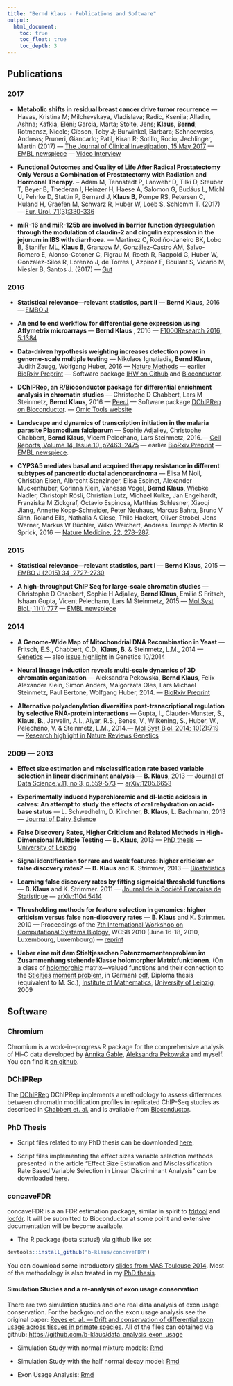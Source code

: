 ```yaml
---
title: "Bernd Klaus - Publications and Software"
output:
  html_document:
    toc: true
    toc_float: true
    toc_depth: 3
---
```



<!--

<p>
<a href="http://www.embl.de"><img src="klaus.jpeg" width=100 align="left"></a>
<a href="http://www.embl.de"><img src="embl.jpg" width=300 align="right"></a>
</p>
<br>
<br>
<br>
<br>
<br>
<br>
-->



## Publications

### 2017

- **Metabolic shifts in residual breast cancer drive tumor recurrence** --- Havas, Kristina M; Milchevskaya, Vladislava; Radic, Ksenija; Alladin, Ashna; Kafkia, Eleni; Garcia, Marta; Stolte, Jens; **Klaus, Bernd**; Rotmensz, Nicole; Gibson, Toby J; Burwinkel, Barbara; Schneeweiss, Andreas; Pruneri, Giancarlo; Patil, Kiran R; Sotillo, Rocio; Jechlinger, Martin (2017) --- [The Journal of Clinical Investigation, 15 May 2017 ](https://doi.org/10.1172/JCI89914) --- [EMBL newspiece](https://news.embl.de/science/1705-cell-changes-drive-breast-cancer-relapse/) --- [Video Interview](https://youtu.be/nGNvYjYQaaQ)

- **Functional Outcomes and Quality of Life After Radical Prostatectomy Only Versus a Combination of Prostatectomy with Radiation and Hormonal Therapy.** -- Adam M, Tennstedt P, Lanwehr D, Tilki D, Steuber T, Beyer B, Thederan I, Heinzer H, Haese A, Salomon G, Budäus L, Michl U, Pehrke D, Stattin P, Bernard J, **Klaus B**, Pompe RS, Petersen C, Huland H, Graefen M, Schwarz R, Huber W, Loeb S, Schlomm T. (2017) ---
[Eur. Urol. 71(3):330-336](http://dx.doi.org/10.1136/gutjnl-2016-311477) 

- **miR-16 and miR-125b are involved in barrier function dysregulation through the modulation of claudin-2 and cingulin expression in the jejunum in IBS with diarrhoea.** --- Martínez C, Rodiño-Janeiro BK, Lobo B, Stanifer ML, **Klaus B**, Granzow M, González-Castro AM, Salvo-Romero E, Alonso-Cotoner C, Pigrau M, Roeth R, Rappold G, Huber W, González-Silos R, Lorenzo J, de Torres I, Azpiroz F, Boulant S, Vicario M, Niesler B, Santos J. (2017)  --- [Gut](http://dx.doi.org/10.1136/gutjnl-2016-311477) 

###  2016 


-  **Statistical relevance—relevant statistics, part II**
--- **Bernd Klaus**, 2016 --- [EMBO J](http://dx.doi.org/10.15252/embj.201694659) 

- **An end to end workflow for differential gene expression using Affymetrix microarrays**  --- **Bernd Klaus** , 2016 --- [F1000Research 2016, 5:1384](http://dx.doi.org/10.12688/f1000research.8967.1) 

- **Data-driven hypothesis weighting increases detection power in genome-scale multiple testing**  --- Nikolaos Ignatiadis, **Bernd Klaus**, Judith Zaugg, Wolfgang Huber, 2016 --- [Nature Methods](http://dx.doi.org/10.1038/nmeth.3885) --- earlier [BioRxiv Preprint](http://dx.doi.org/10.1101/034330) --- Software package [IHW on Github](https://github.com/nignatiadis/IHW) and [Bioconductor](http://bioconductor.org/packages/IHW).


- **DChIPRep, an R/Bioconductor package for differential enrichment analysis in chromatin studies**  --- Christophe D Chabbert, Lars M Steinmetz, **Bernd Klaus**, 2016  --- [PeerJ](https://peerj.com/articles/1981/) --- Software package [DChIPRep on Bioconductor](http://bioconductor.org/packages/DChIPRep). --- [Omic Tools website](https://omictools.com/dchiprep-tool) 


-  **Landscape and dynamics of transcription initiation in the malaria parasite Plasmodium falciparum**
--- Sophie Adjalley, Christophe Chabbert, **Bernd Klaus**, Vicent Pelechano, Lars Steinmetz, 2016.--- [Cell Reports, Volume 14, Issue 10, p2463–2475](http://dx.doi.org/10.1016/j.celrep.2016.02.025) --- earlier [BioRxiv Preprint](http://dx.doi.org/10.1101/024356)   --- [EMBL newspiece](http://news.embl.de/science/1602-malaria/).

- **CYP3A5 mediates basal and acquired therapy resistance in different subtypes of pancreatic ductal adenocarcinoma**  --- Elisa M Noll,  Christian Eisen,  Albrecht Stenzinger,  Elisa Espinet,  Alexander Muckenhuber,  Corinna Klein,  Vanessa Vogel,  **Bernd Klaus**,  Wiebke Nadler,  Christoph Rösli,  Christian Lutz,  Michael Kulke,  Jan Engelhardt,  Franziska M Zickgraf,  Octavio Espinosa,  Matthias Schlesner,  Xiaoqi Jiang,  Annette Kopp-Schneider,  Peter Neuhaus,  Marcus Bahra,  Bruno V Sinn,  Roland Eils,  Nathalia A Giese,  Thilo Hackert,  Oliver Strobel,  Jens Werner,  Markus W Büchler,  Wilko Weichert,  Andreas Trumpp  & Martin R Sprick, 2016  --- [Nature Medicine, 22, 278–287](https://dx.doi.org/10.1038/nm.4038).

###  2015 


-  **Statistical relevance—relevant statistics, part I**
--- **Bernd Klaus**, 2015 --- [EMBO J (2015) 34, 2727-2730](http://dx.doi.org/10.15252/embj.201592958) 


-  **A high-throughput ChIP Seq for large-scale chromatin studies**
--- Christophe D Chabbert, Sophie H Adjalley, **Bernd Klaus**, Emilie S Fritsch, Ishaan Gupta, Vicent Pelechano, Lars M Steinmetz, 2015.--- [Mol Syst Biol.; 11(1):777](http://www.dx.doi.org/10.15252/msb.20145776) --- [EMBL newspiece](http://news.embl.de/science/1501_barcoding-epigenetics/)

###  2014 


- **A Genome-Wide Map of Mitochondrial DNA Recombination in Yeast**
--- Fritsch, E.S., Chabbert, C.D., **Klaus, B**. & Steinmetz, L.M.,
2014  --- [Genetics](http://www.dx.doi.org/10.1534/genetics.114.166637) --- also
[issue highlight](http://www.genetics.org/content/198/2/NP) in Genetics 10/2014

- **Neural lineage induction reveals multi-scale dynamics of 3D chromatin organization**
 --- Aleksandra Pekowska, **Bernd Klaus**, Felix Alexander Klein, Simon Anders, Malgorzata Oles, Lars Michael Steinmetz, Paul Bertone, Wolfgang Huber, 2014. --- [BioRxiv Preprint](http://biorxiv.org/content/early/2014/04/11/004168)

-  **Alternative polyadenylation diversifies post-transcriptional regulation by selective RNA-protein interactions**
--- Gupta, I., Clauder-Munster, S., **Klaus, B**., Jarvelin, A.I., Aiyar, R.S., Benes, V., Wilkening, S., Huber, W., Pelechano, V. & Steinmetz, L.M., 2014.--- [Mol Syst Biol. 2014; 10(2):719](http://www.dx.doi.org/10.1002/msb.135068) --- [Research highlight in Nature Reviews Genetics](http://www.dx.doi.org/doi:10.1038/nrg3710)

###  2009 --- 2013

-  **Effect size estimation and misclassification rate based variable selection in linear discriminant analysis**
--- **B. Klaus**, 2013 --- [Journal of Data Science,v.11, no.3, p.559-573](http://www.jds-online.com/volume-11-number-3-july-2013) --- [arXiv:1205.6653](http://arxiv.org/abs/1205.6653)

- **Experimentally induced hyperchloremic and dl-lactic acidosis in calves: An attempt to study the effects of oral rehydration on acid-base status** ---  L. Schwedhelm, D. Kirchner, **B. Klaus**, L. Bachmann,  2013 --- [Journal of Dairy Science](http://dx.doi.org/10.3168/jds.2012-6077)


- **False Discovery Rates, Higher Criticism and Related Methods in High-Dimensional Multiple Testing** ---
**B. Klaus**, 2013 --- [PhD thesis](http://nbn-resolving.de/urn:nbn:de:bsz:15-qucosa-102676) --- 
[University of Leipzig](http://www.fmi.uni-leipzig.de/cms/en/forschung/promotionen.html)

- **Signal identification for rare and weak features: higher criticism 
or false discovery rates?** --- **B. Klaus** and K. Strimmer, 2013 ---
[Biostatistics](http://biostatistics.oxfordjournals.org/content/14/1/129)

- **Learning false discovery rates by fitting sigmoidal threshold functions** ---
**B. Klaus** and K. Strimmer. 2011 --- [Journal de la Soci&eacute;t&eacute;  Fran&ccedil;aise de Statistique](http://journal-sfds.fr/index.php/J-SFdS/issue/view/9) --- [arXiv:1104.5414](http://arxiv.org/abs/1104.5414)


- **Thresholding methods for feature selection in genomics: higher criticism versus false non-discovery rates** ---
**B. Klaus** and K. Strimmer. 2010 ---
Proceedings of the [7th International Workshop on Computational Systems  Biology](http://www.cs.tut.fi/wcsb10/), WCSB 2010
(June 16-18, 2010, Luxembourg, Luxembourg) --- [reprint](http://strimmerlab.org/publications/conferences/hc-comparison2010.pdf)


- **Ueber eine mit dem Stieltjesschen Potenzmomentenproblem im Zusammenhang stehende Klasse holomorpher Matrixfunktionen**. (On a class of [holomorphic](http://en.wikipedia.org/wiki/Holomorphic_function) matrix---valued functions and
their connection to the [Stieltjes](http://en.wikipedia.org/wiki/Thomas_Joannes_Stieltjes) [moment problem](http://en.wikipedia.org/wiki/Moment_problem), in German) [pdf](http://www-huber.embl.de/users/klaus/Diplomarbeit_Bernd_Klaus.pdf), Diploma thesis (equivalent to M. Sc.), [Institute  of Mathematics](http://www.math.uni-leipzig.de/cms/en/startseite/), [University of Leipzig](http://www.zv.uni-leipzig.de/en/), 2009


## Software

### Chromium

Chromium is a work--in--progress R package for the comprehensive analysis of Hi--C
data developed by [Annika Gable](https://www.imls.uzh.ch/en/research/vonmering/people/annika-gable.html), [Aleksandra Pekowska](http://casellaslab.github.io/People/) and myself. You can find it [on github](https://github.com/AnnikaGable/chromium).

### DChIPRep

The  [DChIPRep](http://bioconductor.org/packages/DChIPRep/) DChIPRep 
implements a methodology to assess differences between chromatin modification profiles in replicated ChIP-Seq studies as described in [Chabbert et. al.](http://www.dx.doi.org/10.15252/msb.20145776) and is available from
[Bioconductor](http://bioconductor.org/packages/DChIPRep/).

### PhD Thesis

* Script files related to my PhD thesis can be downloaded [here](http://www-huber.embl.de/users/klaus/software/PhD-BK-Soft.zip).

* Script files implementing the effect sizes variable selection methods presented in 
the article "Effect Size Estimation and Misclassification Rate Based Variable 
Selection in Linear Discriminant Analysis" can be downloaded  [here](http://www-huber.embl.de/users/klaus/software/LDA-Effect.zip).



### concaveFDR

concaveFDR is a an FDR estimation package, similar in spirit to [fdrtool](http://strimmerlab.org/software/fdrtool/index.html)
and [locfdr](http://cran.r-project.org/package=locfdr). It will be submitted to Bioconductor at some point and extensive 
documentation will be become available.

- The R package (beta status!) via github like so:

```r
devtools::install_github("b-klaus/concaveFDR")
```


You can download some introductory [slides from MAS Toulouse 2014](http://www-huber.embl.de/users/klaus/270814-tolouse-MAS-FDR-Testing-klaus.pdf). Most of the  methodology is also treated in my [PhD thesis](http://nbn-resolving.de/urn:nbn:de:bsz:15-qucosa-102676).



#### Simulation Studies and a re-analysis of exon usage conservation

There are two simulation studies and one real data analysis of exon usage conservation.
For the background on the exon usage analysis see the original paper: [Reyes et. al. --- Drift and conservation of differential exon usage across tissues in primate species](http://dx.doi.org/10.1073/pnas.1307202110). All of the files
can obtained via github: <https://github.com/b-klaus/data_analysis_exon_usage>

  * Simulation Study with  normal mixture models: [Rmd](https://github.com/b-klaus/data_analysis_exon_usage/tree/master/Sims/SimsZvals.Rmd)
  
  * Simulation Study with  the half normal decay model: [Rmd](https://github.com/b-klaus/data_analysis_exon_usage/tree/master/Sims/SimsHND-Model.Rmd)
    
  * Exon Usage Analysis: [Rmd](https://github.com/b-klaus/data_analysis_exon_usage/tree/master/AnalysisAlejandro.Rmd)


